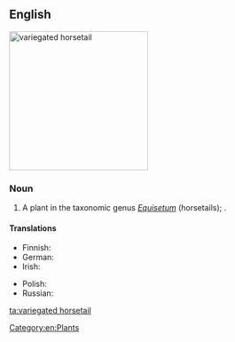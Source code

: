 ==English==
[[File:Equisetum_variegatum_ENBLA03.jpeg|thumb|250px|variegated horsetail]]
{{wikipedia|Equisetum variegatum}}

===Noun===
{{en-noun|head=[[variegated]] [[horsetail]]}}

# A plant in the taxonomic genus ''[[Equisetum]]'' (horsetails); {{taxlink|Equisetum variegatum|species|noshow=1}}.

====Translations====
{{trans-top|plant}}
* Finnish: {{t|fi|kirjokorte}}
* German: {{t|de|Bunter Schachtelhalm|m}}
* Irish: {{t|ga|scuab eich bhreac|f}}
{{trans-mid}}
* Polish: {{t|pl|skrzyp pstry|m}}
* Russian: {{t|ru|хвощ пёстрый|m|sc=Cyrl}}
{{trans-bottom}}

[[Category:en:Plants]]

[[ta:variegated horsetail]]